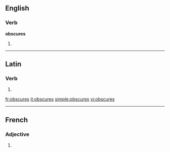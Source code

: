 ==English==

===Verb===
'''obscures'''

# {{third-person singular of|[[obscure]]}}

----

==Latin==

===Verb===
{{la-verb-form|obscūrēs}}

# {{conjugation of|[[obscuro#Latin|obscūrō]]||2|s|pres|act|sub}}

[[fr:obscures]]
[[it:obscures]]
[[simple:obscures]]
[[vi:obscures]]

----
==French==

===Adjective===
{{fr-adj-form}} {{f|p}}

# {{form of|feminine plural|[[obscur]]|lang=fr}}
{{rfc-auto}}